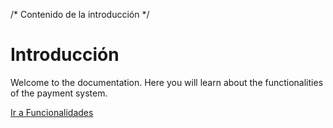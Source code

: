 
/* Contenido de la introducción */
# Introducción

Welcome to the documentation. Here you will learn about the functionalities of the payment system.

 <ApiReader
            path="/payments/functionality"
            method="post"
            api={props.refs}
        />

[Ir a Funcionalidades](/payments/functionality)


